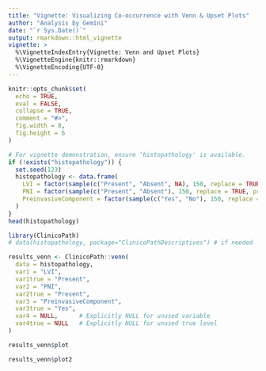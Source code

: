 ```yaml
---
title: "Vignette: Visualizing Co-occurrence with Venn & Upset Plots"
author: "Analysis by Gemini"
date: "`r Sys.Date()`"
output: rmarkdown::html_vignette
vignette: >
  %\VignetteIndexEntry{Vignette: Venn and Upset Plots}
  %\VignetteEngine{knitr::rmarkdown}
  %\VignetteEncoding{UTF-8}
---
```


```r
knitr::opts_chunk$set(
  echo = TRUE,
  eval = FALSE,
  collapse = TRUE,
  comment = "#>",
  fig.width = 8,
  fig.height = 6
)
```

```r
# For vignette demonstration, ensure 'histopathology' is available.
if (!exists("histopathology")) {
  set.seed(123)
  histopathology <- data.frame(
    LVI = factor(sample(c("Present", "Absent", NA), 150, replace = TRUE, prob = c(0.3, 0.6, 0.1))),
    PNI = factor(sample(c("Present", "Absent"), 150, replace = TRUE, prob = c(0.2, 0.8))),
    PreinvasiveComponent = factor(sample(c("Yes", "No"), 150, replace = TRUE, prob = c(0.4, 0.6)))
  )
}
head(histopathology)
```


```r
library(ClinicoPath)
# data(histopathology, package="ClinicoPathDescriptives") # if needed

results_venn <- ClinicoPath::venn(
  data = histopathology,
  var1 = "LVI",
  var1true = "Present",
  var2 = "PNI",
  var2true = "Present",
  var3 = "PreinvasiveComponent",
  var3true = "Yes",
  var4 = NULL,      # Explicitly NULL for unused variable
  var4true = NULL   # Explicitly NULL for unused true level
)

```

```r
results_venn$plot
```



```r
results_venn$plot2
```


